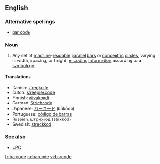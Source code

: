 ==English==
{{wikipedia|bar code}}

===Alternative spellings===
*[[bar code]]

===Noun===
{{en-noun}}

# Any set of [[machine]]-[[readable]] [[parallel]] [[bar]]s or [[concentric]] [[circle]]s, varying in width, spacing, or height, [[encoding]] [[information]] according to a [[symbology]].

====Translations====
*Danish: [[stregkode]]
*Dutch: [[streepjescode]]
*Finnish: [[viivakoodi]]
*German: [[Strichcode]]
*Japanese: [[バーコード]] (bākōdo)
*Portuguese: [[código de barras]] {{m}}
*Russian: [[штрихкод]] (strixkód) {{m}}
*Swedish: [[streckkod]]

===See also===
*[[UPC]]

[[fr:barcode]]
[[ru:barcode]]
[[vi:barcode]]